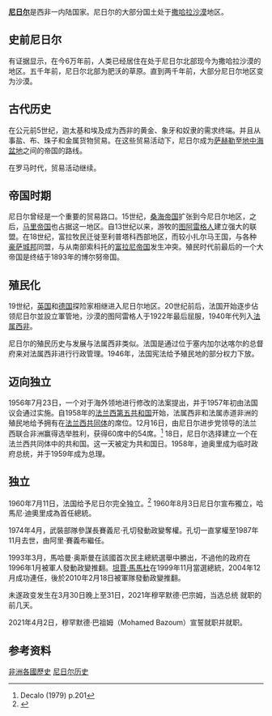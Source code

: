 {{尼日尔历史}}
{{Refimprove|time=2019-01-19T04:11:42+00:00}}

'''[[尼日尔|尼日尔]]'''是西非一内陆国家。尼日尔的大部分国土处于[[撒哈拉沙漠|撒哈拉沙漠]]地区。

==史前尼日尔==
有证据显示，在今6万年前，人类已经居住在处于尼日尔北部现今为撒哈拉沙漠的地区。五千年前，尼日尔北部为肥沃的草原。直到两千年前，大部分尼日尔地区变为沙漠。

==古代历史==
在公元前5世纪，迦太基和埃及成为西非的黄金、象牙和奴隶的需求终端。并且从事盐、布、珠子和金属货物贸易。在这些贸易活动下，尼日尔成为[[萨赫勒|萨赫勒]]至[[地中海盆地|地中海盆地]]之间的帝国的路线。

在罗马时代，贸易活动继续。

==帝国时期==
尼日尔曾经是一个重要的贸易路口。15世纪，[[桑海帝国|桑海帝国]]扩张到今尼日尔地区，之后，[[马里帝国|马里帝国]]也占据这一地区。自13世纪以来，游牧的[[图阿雷格人|图阿雷格人]]建立强大的联盟。在18世纪，富拉牧民迁徙至利普塔科西部地区，而较小扎尔马王国，与各种[[豪萨城邦|豪萨城邦]]同盟，与从南部索科托的[[富拉尼帝国|富拉尼帝国]]发生冲突。殖民时代前最后的一个大帝国是终结于1893年的博尔努帝国。

==殖民化==
19世纪，[[英国|英国]]和[[德国|德国]]探险家相继进入尼日尔地区。20世纪前后，法国开始逐步佔领尼日尔並設立軍管地，沙漠的图阿雷格人于1922年最后屈服，1940年代列入[[法属西非|法属西非]]。

尼日尔的殖民历史与发展与法属西非类似。法国是通过位于塞内加尔达喀尔的总督府来对法属西非进行行政管理。1946年，法国宪法给予殖民地的部分权力下放。

==迈向独立==
1956年7月23日，一个对于海外领地进行修改的法案提出，并于1957年初由法国议会通过实施。自1958年的[[法兰西第五共和国|法兰西第五共和国]]开始，法属西非和法属赤道非洲的殖民地给予拥有在[[法兰西共同体|法兰西共同体]]的席位。12月16日，由尼日尔进步党领导的法兰西联合非洲赢得选举胜利，获得60席中的54席。<ref>Decalo (1979) p.201</ref> 18日，尼日尔选择建立一个在法兰西共同体中的共和国。这一天被定为共和国日。1958年，迪奥里成为临时政府总统，并于1959年成为总理。

==独立==
1960年7月11日，法国给予尼日尔完全独立。<ref>{{cite web|url=http://timesmachine.nytimes.com/timesmachine/1960/07/12/99753904.html|title=4 AFRICAN STATES ATTAIN FREEDOM; France Gives Independence to Ivory Coast, Niger, Dahomey and Volta|website=timesmachine.nytimes.com}}</ref> 1960年8月3日尼日尔宣布獨立，哈馬尼·迪奧里成為首任總統。

1974年4月，武裝部隊參謀長賽義尼·孔切發動政變奪權。孔切一直掌權至1987年11月去世，由阿里·賽義布繼任。

1993年3月，馬哈曼·奥斯曼在該國首次民主總統選舉中勝出，不過他的政府在1996年1月被軍人發動政變推翻。[[坦賈·馬馬杜|坦賈·馬馬杜]]在1999年11月當選總統，2004年12月成功連任，後於2010年2月18日被軍隊發動政變推翻。

未遂政变发生在3月30日晚上至31日，2021年穆罕默德·巴宗姆，当选总统 就职的前几天。

2021年4月2日，穆罕默德·巴祖姆（Mohamed Bazoum）宣誓就职并就职。

==参考资料==
{{Reflist}}

{{非洲题目|历史}}

[[Category:非洲各國歷史|]]
[[Category:尼日尔历史|]]